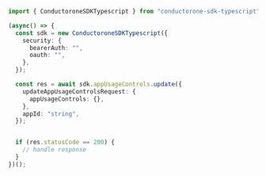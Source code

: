 ```typescript Update.ts
import { ConductoroneSDKTypescript } from "conductorone-sdk-typescript";

(async() => {
  const sdk = new ConductoroneSDKTypescript({
    security: {
      bearerAuth: "",
      oauth: "",
    },
  });

  const res = await sdk.appUsageControls.update({
    updateAppUsageControlsRequest: {
      appUsageControls: {},
    },
    appId: "string",
  });


  if (res.statusCode == 200) {
    // handle response
  }
})();
```
